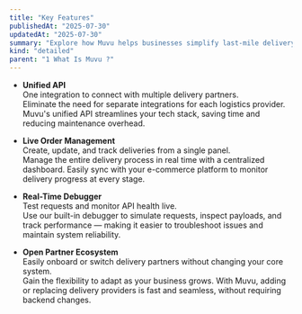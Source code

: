 ```yaml
---
title: "Key Features"
publishedAt: "2025-07-30"
updatedAt: "2025-07-30"
summary: "Explore how Muvu helps businesses simplify last-mile delivery with powerful, developer-friendly tools and seamless integration capabilities."
kind: "detailed"
parent: "1 What Is Muvu ?"
---
```


- **Unified API**  
  One integration to connect with multiple delivery partners.  
  Eliminate the need for separate integrations for each logistics provider. Muvu's unified API streamlines your tech stack, saving time and reducing maintenance overhead.

- **Live Order Management**  
  Create, update, and track deliveries from a single panel.  
  Manage the entire delivery process in real time with a centralized dashboard. Easily sync with your e-commerce platform to monitor delivery progress at every stage.

- **Real-Time Debugger**  
  Test requests and monitor API health live.  
  Use our built-in debugger to simulate requests, inspect payloads, and track performance — making it easier to troubleshoot issues and maintain system reliability.

- **Open Partner Ecosystem**  
  Easily onboard or switch delivery partners without changing your core system.  
  Gain the flexibility to adapt as your business grows. With Muvu, adding or replacing delivery providers is fast and seamless, without requiring backend changes.